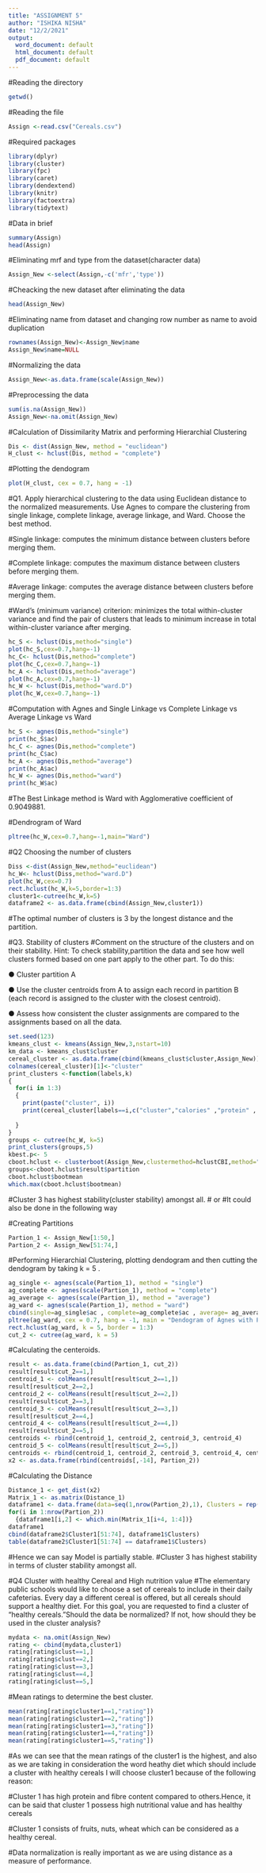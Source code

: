 ```yaml
---
title: "ASSIGNMENT 5"
author: "ISHIKA NISHA"
date: "12/2/2021"
output:
  word_document: default
  html_document: default
  pdf_document: default
---
```


#Reading the directory
```r
getwd()
```

#Reading the file
```r
Assign <-read.csv("Cereals.csv")
```

#Required packages
```r
library(dplyr)
library(cluster)
library(fpc)
library(caret)
library(dendextend)
library(knitr)
library(factoextra)
library(tidytext)
```

#Data in brief
```r
summary(Assign)
head(Assign)
```

#Eliminating mrf and type from the dataset(character data)
```r
Assign_New <-select(Assign,-c('mfr','type'))
```

#Cheacking the new dataset after eliminating the data
```r
head(Assign_New)
```

#Eliminating name from dataset and changing row number as name to avoid duplication
```r
rownames(Assign_New)<-Assign_New$name
Assign_New$name=NULL
```

#Normalizing the data
```r
Assign_New<-as.data.frame(scale(Assign_New))
```

#Preprocessing the data
```r
sum(is.na(Assign_New))
Assign_New<-na.omit(Assign_New)
```

#Calculation of Dissimilarity Matrix and performing Hierarchial Clustering
```r
Dis <- dist(Assign_New, method = "euclidean")
H_clust <- hclust(Dis, method = "complete")
```

#Plotting the dendogram
```r
plot(H_clust, cex = 0.7, hang = -1)
```

#Q1. Apply hierarchical clustering to the data using Euclidean distance to the normalized measurements. Use Agnes to compare the clustering from single linkage, complete linkage, average linkage, and Ward. Choose the best method.

#Single linkage: computes the minimum distance between clusters before merging them.

#Complete linkage: computes the maximum distance between clusters before merging them.

#Average linkage: computes the average distance between clusters before merging them.

#Ward’s (minimum variance) criterion: minimizes the total within-cluster variance and find the pair of clusters that leads to minimum increase in total within-cluster variance after merging.

```r
hc_S <- hclust(Dis,method="single")
plot(hc_S,cex=0.7,hang=-1)
hc_C<- hclust(Dis,method="complete")
plot(hc_C,cex=0.7,hang=-1)
hc_A <- hclust(Dis,method="average")
plot(hc_A,cex=0.7,hang=-1)
hc_W <- hclust(Dis,method="ward.D")
plot(hc_W,cex=0.7,hang=-1)
```

#Computation with Agnes and Single Linkage vs Complete Linkage vs Average Linkage vs Ward
```r
hc_S <- agnes(Dis,method="single")
print(hc_S$ac)
hc_C <- agnes(Dis,method="complete")
print(hc_C$ac)
hc_A <- agnes(Dis,method="average")
print(hc_A$ac)
hc_W <- agnes(Dis,method="ward")
print(hc_W$ac)
```
#The Best Linkage method is Ward with Agglomerative coefficient of 0.9049881.

#Dendrogram of Ward
```r
pltree(hc_W,cex=0.7,hang=-1,main="Ward")
```

#Q2 Choosing the number of clusters
```r
Diss <-dist(Assign_New,method="euclidean")
hc_W<- hclust(Diss,method="ward.D")
plot(hc_W,cex=0.7)
rect.hclust(hc_W,k=5,border=1:3)
cluster1<-cutree(hc_W,k=5)
dataframe2 <- as.data.frame(cbind(Assign_New,cluster1))
```
#The optimal number of clusters is 3 by the longest distance and the partition.

#Q3. Stability of clusters
#Comment on the structure of the clusters and on their stability. Hint: To check stability,partition the data and see how well clusters formed based on one part apply to the other part. To do this:

● Cluster partition A

● Use the cluster centroids from A to assign each record in partition B (each record is assigned to the cluster with the closest centroid).

● Assess how consistent the cluster assignments are compared to the
assignments based on all the data.

```r
set.seed(123)
kmeans_clust <- kmeans(Assign_New,3,nstart=10)
km_data <- kmeans_clust$cluster
cereal_cluster <- as.data.frame(cbind(kmeans_clust$cluster,Assign_New))
colnames(cereal_cluster)[1]<-"cluster"
print_clusters <-function(labels,k)
{
  for(i in 1:3)
  {
    print(paste("cluster", i))
    print(cereal_cluster[labels==i,c("cluster","calories" ,"protein" , "fat" ,     "sodium"  , "fiber"  , "carbo"  ,  "sugars"  , "potass"  , "vitamins" ,"shelf" ,   "weight"  , "cups"  ,   "rating"  )])
    
  }
}
groups <- cutree(hc_W, k=5)
print_clusters(groups,5)
kbest.p<- 5       
cboot.hclust <- clusterboot(Assign_New,clustermethod=hclustCBI,method="ward.D", k=kbest.p)
groups<-cboot.hclust$result$partition 
cboot.hclust$bootmean 
which.max(cboot.hclust$bootmean)
```
#Cluster 3 has highest stability(cluster stability) amongst all.
                       # or
#It could also be done in the following way

#Creating Partitions
```r
Partion_1 <- Assign_New[1:50,]
Partion_2 <- Assign_New[51:74,]
```

#Performing Hierarchial Clustering, plotting dendogram and then cutting the dendogram by taking k = 5   .
```r
ag_single <- agnes(scale(Partion_1), method = "single")
ag_complete <- agnes(scale(Partion_1), method = "complete")
ag_average <- agnes(scale(Partion_1), method = "average")
ag_ward <- agnes(scale(Partion_1), method = "ward")
cbind(single=ag_single$ac , complete=ag_complete$ac , average= ag_average$ac , ward= ag_ward$ac)
pltree(ag_ward, cex = 0.7, hang = -1, main = "Dendogram of Agnes with Partitioned Data (Using Ward)")
rect.hclust(ag_ward, k = 5, border = 1:3)
cut_2 <- cutree(ag_ward, k = 5)
```
#Calculating the centeroids.
```r
result <- as.data.frame(cbind(Partion_1, cut_2))
result[result$cut_2==1,]
centroid_1 <- colMeans(result[result$cut_2==1,])
result[result$cut_2==2,]
centroid_2 <- colMeans(result[result$cut_2==2,])
result[result$cut_2==3,]
centroid_3 <- colMeans(result[result$cut_2==3,])
result[result$cut_2==4,]
centroid_4 <- colMeans(result[result$cut_2==4,])
result[result$cut_2==5,]
centroids <- rbind(centroid_1, centroid_2, centroid_3, centroid_4)
centroid_5 <- colMeans(result[result$cut_2==5,])
centroids <- rbind(centroid_1, centroid_2, centroid_3, centroid_4, centroid_5)
x2 <- as.data.frame(rbind(centroids[,-14], Partion_2))
```

#Calculating the Distance
```r
Distance_1 <- get_dist(x2)
Matrix_1 <- as.matrix(Distance_1)
dataframe1 <- data.frame(data=seq(1,nrow(Partion_2),1), Clusters = rep(0,nrow(Partion_2)))
for(i in 1:nrow(Partion_2)) 
  {dataframe1[i,2] <- which.min(Matrix_1[i+4, 1:4])}
dataframe1
cbind(dataframe2$Cluster1[51:74], dataframe1$Clusters)
table(dataframe2$Cluster1[51:74] == dataframe1$Clusters)
```
#Hence we can say Model is partially stable.
#Cluster 3 has highest stability in terms of cluster stability amongst all.

#Q4 Cluster with healthy Cereal and High nutrition value
#The elementary public schools would like to choose a set of cereals to include in their daily cafeterias. Every day a different cereal is offered, but all cereals should support a healthy diet. For this goal, you are requested to find a cluster of “healthy cereals.”Should the data be normalized? If not, how should they be used in the cluster analysis?
```r
mydata <- na.omit(Assign_New)
rating <- cbind(mydata,cluster1)
rating[rating$clust==1,]
rating[rating$clust==2,]
rating[rating$clust==3,]
rating[rating$clust==4,]
rating[rating$clust==5,]
```

#Mean ratings to determine the best cluster.
```r
mean(rating[rating$cluster1==1,"rating"])
mean(rating[rating$cluster1==2,"rating"])
mean(rating[rating$cluster1==3,"rating"])
mean(rating[rating$cluster1==4,"rating"])
mean(rating[rating$cluster1==5,"rating"])
```
#As we can see that the mean ratings of the cluster1 is the highest, and also as we are taking in consideration the word heathy diet which should include a cluster with healthy cereals I will choose cluster1 because of the following reason:

#Cluster 1 has high protein and fibre content compared to others.Hence, it can be said that cluster 1 possess high nutritional value and has healthy cereals 

#Cluster 1 consists of fruits, nuts, wheat which can be considered as a healthy cereal.

#Data normalization is really important as we are using distance as a measure of performance.
